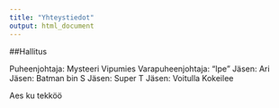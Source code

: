 ```yaml
---
title: "Yhteystiedot"
output: html_document
---
```


##Hallitus

Puheenjohtaja: Mysteeri Vipumies \n
Varapuheenjohtaja: "Ipe" \n
Jäsen: Ari \n
Jäsen: Batman bin S \n
Jäsen: Super T \n
Jäsen: Voitulla Kokeilee \n


Aes ku tekköö

